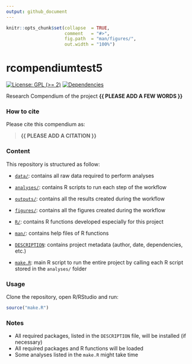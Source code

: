 ```yaml
---
output: github_document
---
```


<!-- README.md is generated from README.Rmd. Please edit that file -->


```r
knitr::opts_chunk$set(collapse  = TRUE,
                      comment   = "#>",
                      fig.path  = "man/figures/",
                      out.width = "100%")
```



# rcompendiumtest5


<!-- badges: start -->
[![License: GPL (>= 2)](https://img.shields.io/badge/License-GPL%20%28%3E%3D%202%29-blue.svg)](https://choosealicense.com/licenses/gpl-2.0/)
[![Dependencies](https://img.shields.io/badge/dependencies-2/95-green?style=flat)](#)
<!-- badges: end -->


Research Compendium of the project **{{ PLEASE ADD A FEW WORDS }}**



### How to cite

Please cite this compendium as: 

> **{{ PLEASE ADD A CITATION }}**



### Content

This repository is structured as follow:

- [`data/`](https://github.com/avallecam/rcompendiumtest5/tree/master/data):
contains all raw data required to perform analyses

- [`analyses/`](https://github.com/avallecam/rcompendiumtest5/tree/main/analyses/):
contains R scripts to run each step of the workflow

- [`outputs/`](https://github.com/avallecam/rcompendiumtest5/tree/main/outputs):
contains all the results created during the workflow

- [`figures/`](https://github.com/avallecam/rcompendiumtest5/tree/main/figures):
contains all the figures created during the workflow

- [`R/`](https://github.com/avallecam/rcompendiumtest5/tree/main/R):
contains R functions developed especially for this project

- [`man/`](https://github.com/avallecam/rcompendiumtest5/tree/main/man):
contains help files of R functions

- [`DESCRIPTION`](https://github.com/avallecam/rcompendiumtest5/tree/main/DESCRIPTION):
contains project metadata (author, date, dependencies, etc.)

- [`make.R`](https://github.com/avallecam/rcompendiumtest5/tree/main/make.R):
main R script to run the entire project by calling each R script stored in the `analyses/` folder



### Usage

Clone the repository, open R/RStudio and run:

```r
source("make.R")
```



### Notes

- All required packages, listed in the `DESCRIPTION` file, will be installed (if necessary)
- All required packages and R functions will be loaded
- Some analyses listed in the `make.R` might take time
